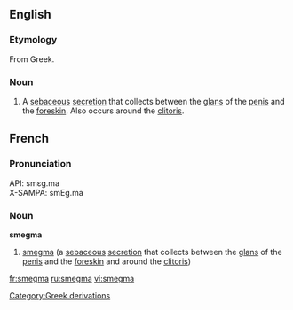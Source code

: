 ==English==

===Etymology===
From Greek.

===Noun===
{{wikipedia}}
{{en-noun|-}}

# A [[sebaceous]] [[secretion]] that collects between the [[glans]] of the [[penis]] and the [[foreskin]]. Also occurs around the [[clitoris]].

==French==

===Pronunciation===
API: smɛɡ.ma<br>
X-SAMPA: smEg.ma

===Noun===
'''smegma'''
# [[smegma]] (a [[sebaceous]] [[secretion]] that collects between the [[glans]] of the [[penis]] and the [[foreskin]] and around the [[clitoris]])

[[Category:Greek derivations]]

[[fr:smegma]]
[[ru:smegma]]
[[vi:smegma]]